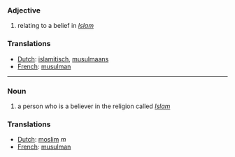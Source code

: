 ===Adjective===
# relating to a belief in ''[[Islam]]''

===Translations===
*[[Dutch]]: [[islamitisch]], [[musulmaans]]
*[[French]]: [[musulman]]

----

===Noun===
# a person who is a believer in the religion called ''[[Islam]]''

===Translations===
*[[Dutch]]: [[moslim]] ''m''
*[[French]]: [[musulman]]